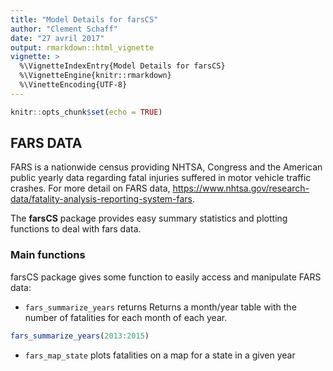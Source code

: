```yaml
---
title: "Model Details for farsCS"
author: "Clement Schaff"
date: "27 avril 2017"
output: rmarkdown::html_vignette
vignette: >
  %\VignetteIndexEntry{Model Details for farsCS}
  %\VignetteEngine{knitr::rmarkdown}
  %\VinetteEncoding{UTF-8}
---
```


```r
knitr::opts_chunk$set(echo = TRUE)
```

## FARS DATA

FARS is a nationwide census providing NHTSA, Congress and the American public yearly data regarding fatal injuries suffered in motor vehicle traffic crashes. For more detail on FARS data,  <https://www.nhtsa.gov/research-data/fatality-analysis-reporting-system-fars>.

The  **farsCS** package provides easy summary statistics and plotting functions to deal with fars data. 

### Main functions

farsCS package gives some function to easily access and manipulate FARS data:

* `fars_summarize_years` returns Returns a month/year table with the number of fatalities for each month of each year.


```r
fars_summarize_years(2013:2015)
```

* `fars_map_state` plots fatalities on a map for a state in a given year

